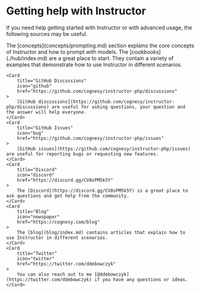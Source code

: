 # Getting help with Instructor

If you need help getting started with Instructor or with advanced usage, the following sources may be useful.


<CardGroup cols={1}>
    <Card
        title="Concepts"
        icon="lightbulb"
        href="/concepts"
    >
        The [concepts](concepts/prompting.md) section explains the core concepts of Instructor and how to prompt with models.
    </Card>
    <Card
        title="Cookbooks"
        icon="book"
        href="/examples"
    >
        The [cookbooks](./hub/index.md) are a great place to start. They contain a variety of examples that demonstrate how to use Instructor in different scenarios.
    </Card>

    <Card
        title="GitHub Discussions"
        icon="github"
        href="https://github.com/cognesy/instructor-php/discussions"
    >
        [GitHub discussions](https://github.com/cognesy/instructor-php/discussions) are useful for asking questions, your question and the answer will help everyone.
    </Card>
    <Card
        title="GitHub Issues"
        icon="bug"
        href="https://github.com/cognesy/instructor-php/issues"
    >
        [GitHub issues](https://github.com/cognesy/instructor-php/issues) are useful for reporting bugs or requesting new features.
    </Card>
    <Card
        title="Discord"
        icon="discord"
        href="https://discord.gg/CV8sPM5k5Y"
    >
        The [Discord](https://discord.gg/CV8sPM5k5Y) is a great place to ask questions and get help from the community.
    </Card>
    <Card
        title="Blog"
        icon="newspaper"
        href="https://cognesy.com/blog"
    >
        The [blog](blog/index.md) contains articles that explain how to use Instructor in different scenarios.
    </Card>
    <Card
        title="Twitter"
        icon="twitter"
        href="https://twitter.com/ddebowczyk"
    >
        You can also reach out to me [@ddebowczyk](https://twitter.com/ddebowczyk) if you have any questions or ideas.
    </Card>
</CardGroup>